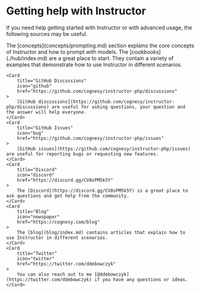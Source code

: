 # Getting help with Instructor

If you need help getting started with Instructor or with advanced usage, the following sources may be useful.


<CardGroup cols={1}>
    <Card
        title="Concepts"
        icon="lightbulb"
        href="/concepts"
    >
        The [concepts](concepts/prompting.md) section explains the core concepts of Instructor and how to prompt with models.
    </Card>
    <Card
        title="Cookbooks"
        icon="book"
        href="/examples"
    >
        The [cookbooks](./hub/index.md) are a great place to start. They contain a variety of examples that demonstrate how to use Instructor in different scenarios.
    </Card>

    <Card
        title="GitHub Discussions"
        icon="github"
        href="https://github.com/cognesy/instructor-php/discussions"
    >
        [GitHub discussions](https://github.com/cognesy/instructor-php/discussions) are useful for asking questions, your question and the answer will help everyone.
    </Card>
    <Card
        title="GitHub Issues"
        icon="bug"
        href="https://github.com/cognesy/instructor-php/issues"
    >
        [GitHub issues](https://github.com/cognesy/instructor-php/issues) are useful for reporting bugs or requesting new features.
    </Card>
    <Card
        title="Discord"
        icon="discord"
        href="https://discord.gg/CV8sPM5k5Y"
    >
        The [Discord](https://discord.gg/CV8sPM5k5Y) is a great place to ask questions and get help from the community.
    </Card>
    <Card
        title="Blog"
        icon="newspaper"
        href="https://cognesy.com/blog"
    >
        The [blog](blog/index.md) contains articles that explain how to use Instructor in different scenarios.
    </Card>
    <Card
        title="Twitter"
        icon="twitter"
        href="https://twitter.com/ddebowczyk"
    >
        You can also reach out to me [@ddebowczyk](https://twitter.com/ddebowczyk) if you have any questions or ideas.
    </Card>
</CardGroup>